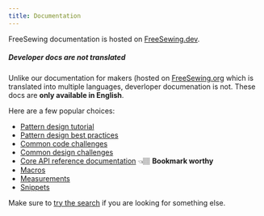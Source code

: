 ```yaml
---
title: Documentation
---
```


FreeSewing documentation is hosted on [FreeSewing.dev](https://freesewing.dev/).

<Note>

##### Developer docs are not translated

Unlike our documentation for makers (hosted on [FreeSewing.org](https://freesewing.org/) which is translated into multiple languages, deverloper documenation is not. These docs are **only available in English**.

</Note>

Here are a few popular choices:

- [Pattern design tutorial](https://freesewing.dev/tutorials/pattern-design)
- [Pattern design best practices](https://freesewing.dev/guides/best-practices)
- [Common code challenges](https://freesewing.dev/howtos/code)
- [Common design challenges](https://freesewing.dev/howtos/design)
- [Core API reference documentation](https://freesewing.dev/reference/api) 👈🏽 **Bookmark worthy**
- [Macros](https://freesewing.dev/reference/macros)
- [Measurements](https://freesewing.dev/reference/measurements)
- [Snippets](https://freesewing.dev/reference/snippets)

Make sure to [try the search](https://freesewing.dev/search) if you are looking for something else.
